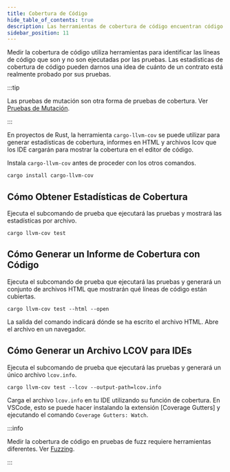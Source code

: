 ```yaml
---
title: Cobertura de Código
hide_table_of_contents: true
description: Las herramientas de cobertura de código encuentran código no probado.
sidebar_position: 11
---
```


Medir la cobertura de código utiliza herramientas para identificar las líneas de código que son y no son ejecutadas por las pruebas. Las estadísticas de cobertura de código pueden darnos una idea de cuánto de un contrato está realmente probado por sus pruebas.

:::tip

Las pruebas de mutación son otra forma de pruebas de cobertura. Ver [Pruebas de Mutación].

:::

En proyectos de Rust, la herramienta `cargo-llvm-cov` se puede utilizar para generar estadísticas de cobertura, informes en HTML y archivos lcov que los IDE cargarán para mostrar la cobertura en el editor de código.

Instala `cargo-llvm-cov` antes de proceder con los otros comandos.

```
cargo install cargo-llvm-cov
```

## Cómo Obtener Estadísticas de Cobertura

Ejecuta el subcomando de prueba que ejecutará las pruebas y mostrará las estadísticas por archivo.

```
cargo llvm-cov test
```

## Cómo Generar un Informe de Cobertura con Código

Ejecuta el subcomando de prueba que ejecutará las pruebas y generará un conjunto de archivos HTML que mostrarán qué líneas de código están cubiertas.

```
cargo llvm-cov test --html --open
```

La salida del comando indicará dónde se ha escrito el archivo HTML. Abre el archivo en un navegador.

## Cómo Generar un Archivo LCOV para IDEs

Ejecuta el subcomando de prueba que ejecutará las pruebas y generará un único archivo `lcov.info`.

```
cargo llvm-cov test --lcov --output-path=lcov.info
```

Carga el archivo `lcov.info` en tu IDE utilizando su función de cobertura. En VSCode, esto se puede hacer instalando la extensión [Coverage Gutters] y ejecutando el comando `Coverage Gutters: Watch`.

:::info

Medir la cobertura de código en pruebas de fuzz requiere herramientas diferentes. Ver [Fuzzing].

:::

[Canales de Cobertura]: https://marketplace.visualstudio.com/items?itemName=ryanluker.vscode-coverage-gutters
[Pruebas de Mutación]: mutation-testing.mdx
[Fuzzing]: fuzzing.mdx
